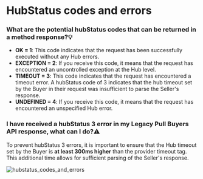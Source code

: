 ﻿---
sidebar_position: 16
---

# HubStatus codes and errors

### What are the potential hubStatus codes that can be returned in a method response?💡
- **OK = 1**: This code indicates that the request has been successfully executed without any Hub errors.
- **EXCEPTION = 2**: If you receive this code, it means that the request has encountered an uncontrolled exception at the Hub level.
- **TIMEOUT = 3**: This code indicates that the request has encountered a timeout error. A hubStatus code of 3 indicates that the hub timeout set by the Buyer in their request was insufficient to parse the Seller's response.
- **UNDEFINED = 4**: If you receive this code, it means that the request has encountered an unspecified Hub error.
### I have received a hubStatus 3 error in my Legacy Pull Buyers API response, what can I do?⚠️
To prevent hubStatus 3 errors, it is important to ensure that the Hub timeout set by the Buyer is **at least 300ms higher** than the provider timeout tag. This additional time allows for sufficient parsing of the Seller's response.

![hubstatus_codes_and_errors](https://storage.travelgate.com/kbase/hubstatus_codes_and_errors.jpg)

<TipContactCustomerCare/>